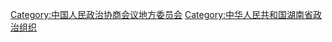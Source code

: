 [[Category:中国人民政治协商会议地方委员会|Category:中国人民政治协商会议地方委员会]]
[[Category:中华人民共和国湖南省政治组织|Category:中华人民共和国湖南省政治组织]]